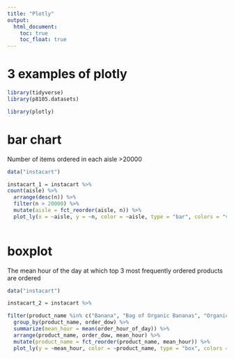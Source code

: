 ```yaml
---
title: "Plotly" 
output: 
  html_document:
    toc: true
    toc_float: true
---
```


# 3 examples of plotly
 
```r
library(tidyverse)
library(p8105.datasets)

library(plotly)
```

# bar chart

Number of items ordered in each aisle >20000
```r
data("instacart") 

instacart_1 = instacart %>% 
count(aisle) %>% 
  arrange(desc(n)) %>% 
  filter(n > 20000) %>% 
  mutate(aisle = fct_reorder(aisle, n)) %>% 
  plot_ly(x = ~aisle, y = ~n, color = ~aisle, type = "bar", colors = "viridis") 
 
```
# boxplot

The mean hour of the day at which top 3 most frequently ordered products are ordered 
```r
data("instacart") 

instacart_2 = instacart %>% 

filter(product_name %in% c("Banana", "Bag of Organic Bananas", "Organic Strawberries")) %>%
  group_by(product_name, order_dow) %>%
  summarize(mean_hour = mean(order_hour_of_day)) %>% 
  arrange(product_name, order_dow, mean_hour) %>% 
  mutate(product_name = fct_reorder(product_name, mean_hour)) %>%   
  plot_ly(y = ~mean_hour, color = ~product_name, type = "box", colors = "viridis")

```

